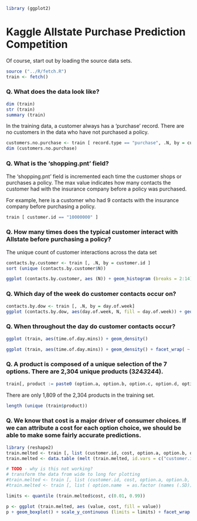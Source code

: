 ```r

library (ggplot2)

```


Kaggle Allstate Purchase Prediction Competition
========================================================

Of course, start out by loading the source data sets.

```r
source ("../R/fetch.R")
train <- fetch()
```

### Q. What does the data look like?

```r
dim (train)
str (train)
summary (train)
```

In the training data, a customer always has a 'purchase' record.  There are no customers in the data who have not purchased a policy.

```r
customers.no.purchase <- train [ record.type == "purchase", .N, by = customer.id][ N > 1]
dim (customers.no.purchase)
```

### Q. What is the 'shopping.pnt' field?

The 'shopping.pnt' field is incremented each time the customer shops or purchases a policy.  The max value indicates how many contacts the customer had with the insurance company before a policy was purchased.  

For example, here is a customer who had 9 contacts with the insurance company before purchasing a policy.

```r
train [ customer.id == "10000000" ]
```

### Q. How many times does the typical customer interact with Allstate before purchasing a policy?

The unique count of customer interactions across the data set

```r
contacts.by.customer <- train [, .N, by = customer.id ]
sort (unique (contacts.by.customer$N))
```

```r
ggplot (contacts.by.customer, aes (N)) + geom_histogram (breaks = 2:14)
```

### Q. Which day of the week do customer contacts occur on?

```r
contacts.by.dow <- train [, .N, by = day.of.week]
ggplot (contacts.by.dow, aes(day.of.week, N, fill = day.of.week)) + geom_bar()
```

### Q. When throughout the day do customer contacts occur?

```r
ggplot (train, aes(time.of.day.mins)) + geom_density()

ggplot (train, aes(time.of.day.mins)) + geom_density() + facet_wrap( ~ day.of.week, ncol = 4)
```

### Q. A product is composed of a unique selection of the 7 options.  There are 2,304 unique products (3*2*4*3*2*4*4).

```r
train[, product := paste0 (option.a, option.b, option.c, option.d, option.e, option.f, option.g)]
```

There are only 1,809 of the 2,304 products in the training set.

```r
length (unique (train$product))
```

### Q. We know that cost is a major driver of consumer choices.  If we can attribute a cost for each option choice, we should be able to make some fairly accurate predictions.

```r

library (reshape2)
train.melted <- train [, list (customer.id, cost, option.a, option.b, option.c, option.d, option.e, option.f, option.g)]
train.melted <- data.table (melt (train.melted, id.vars = c("customer.id", "cost")))

# TODO - why is this not working?
# transform the data from wide to long for plotting
#train.melted <- train [, list (customer.id, cost, option.a, option.b, option.c, option.d, option.e, option.f, option.g)]
#train.melted <- train [, list ( option.name  = as.factor (names (.SD)), option.value = unlist(.SD, use.names = F)), by = list (customer.id, cost) ]

limits <- quantile (train.melted$cost, c(0.01, 0.99))

p <- ggplot (train.melted, aes (value, cost, fill = value))
p + geom_boxplot() + scale_y_continuous (limits = limits) + facet_wrap (~ variable, ncol = 4, scales="free")
```


